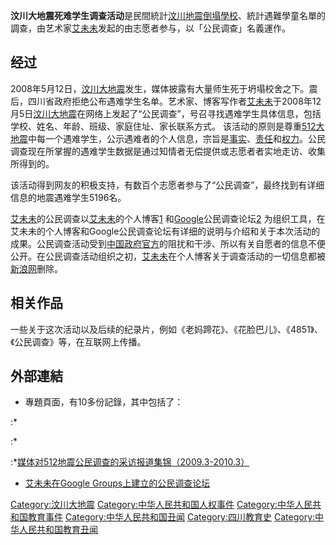 {{no footnotes|time=2018-05-09T09:04:16+00:00}}
{{他用|subject=民間調查的過程|other=倒塌校舍的質量討論、倒塌學校統計|川震校舍倒塌}}

'''汶川大地震死难学生调查活动'''是民間統計[[川震校舍倒塌|汶川地震倒塌學校]]、統計遇難學童名單的調查，由艺术家[[艾未未|艾未未]]发起的由志愿者参与，以「公民调查」名義運作。

==经过==
2008年5月12日，[[汶川大地震|汶川大地震]]发生，媒体披露有大量师生死于坍塌校舍之下。震后，四川省政府拒绝公布遇难学生名单。艺术家、博客写作者[[艾未未|艾未未]]于2008年12月5日[[汶川大地震|汶川大地震]]在网络上发起了“公民调查”，号召寻找遇难学生具体信息，包括学校、姓名、年龄、班级、家庭住址、家长联系方式。
该活动的原则是尊重[[512大地震|512大地震]]中每一个遇难学生，公示遇难者的个人信息，宗旨是[[事实|事实]]、[[责任|责任]]和[[权力|权力]]。公民调查现在所掌握的遇难学生数据是通过知情者无偿提供或志愿者者实地走访、收集所得到的。

该活动得到网友的积极支持，有数百个志愿者参与了“公民调查”，最终找到有详细信息的地震遇难学生5196名。

[[艾未未|艾未未]]的公民调查以[[艾未未|艾未未]]的个人博客[http://blog.sina.com.cn/aiweiwei] {{Wayback|url=http://blog.sina.com.cn/aiweiwei |date=20200717202124 }}和[[Google|Google]]公民调查论坛[http://groups.google.com/group/xuesheng512] {{Wayback|url=http://groups.google.com/group/xuesheng512 |date=20111223003057 }}为组织工具，在艾未未的个人博客和Google公民调查论坛有详细的说明与介绍和关于本次活动的成果。公民调查活动受到[[中国政府|中国政府]][[官方|官方]]的阻扰和干涉、所以有关自愿者的信息不便公开。在公民调查活动组织之初，[[艾未未|艾未未]]在个人博客关于调查活动的一切信息都被[[新浪网|新浪网]]删除。

==相关作品==
一些关于这次活动以及后续的纪录片，例如《老妈蹄花》、《花脸巴儿》、《4851》、《公民调查》等，在互联网上传播。

==外部連結==
*專題頁面{{cite news|title=5-12-民工调查|url=https://www.aiweiwei.com/zh-hans/项目/5-12-民工调查/名单调查/index.html|date=|author=|publisher=|archiveurl=https://web.archive.org/web/20150703171156/https://www.aiweiwei.com/zh-hans/%E9%A1%B9%E7%9B%AE/5-12-%E6%B0%91%E5%B7%A5%E8%B0%83%E6%9F%A5/%E5%90%8D%E5%8D%95%E8%B0%83%E6%9F%A5/index.html|archivedate=2015-07-03}}，有10多份記錄，其中包括了：

:*{{cite news|title=艾未未与“5.12 地震公民调查”相关的博文(423篇)|url=https://www.aiweiwei.com/wp-content/uploads/2013/12/与512地震相关的艾未未博文.pdf|date=2008-05-12～2010-05-12|author=|publisher=|archiveurl=https://web.archive.org/web/20140703070501/https://www.aiweiwei.com/wp-content/uploads/2013/12/%E4%B8%8E512%E5%9C%B0%E9%9C%87%E7%9B%B8%E5%85%B3%E7%9A%84%E8%89%BE%E6%9C%AA%E6%9C%AA%E5%8D%9A%E6%96%87.pdf|archivedate=2014-07-03|access-date=2020-07-26|dead-url=no}}

:*{{cite news|title=5.12 地震公民调查来信、短信选登|url=https://www.aiweiwei.com/wp-content/uploads/2013/12/512地震公民调查_来信_短信选登2009-2010年）.pdf|date=2009年3月～2010年1月|author=|publisher=|archiveurl=https://web.archive.org/web/20140703055855/https://www.aiweiwei.com/wp-content/uploads/2013/12/512%E5%9C%B0%E9%9C%87%E5%85%AC%E6%B0%91%E8%B0%83%E6%9F%A5_%E6%9D%A5%E4%BF%A1_%E7%9F%AD%E4%BF%A1%E9%80%89%E7%99%BB2009-2010%E5%B9%B4%EF%BC%89.pdf|archivedate=2014-07-03|access-date=2020-07-26|dead-url=no}}

:*[http://aiweiwei.com/wp-content/uploads/2013/12/%E5%AA%92%E4%BD%93%E5%AF%B9512%E5%9C%B0%E9%9C%87%E5%85%AC%E6%B0%91%E8%B0%83%E6%9F%A5%E7%9A%84%E9%87%87%E8%AE%BF%E6%8A%A5%E9%81%93%EF%BC%882009.3-2010.3%EF%BC%89.pdf 媒体对512地震公民调查的采访报道集锦（2009.3-2010.3）] {{Wayback|url=http://aiweiwei.com/wp-content/uploads/2013/12/%E5%AA%92%E4%BD%93%E5%AF%B9512%E5%9C%B0%E9%9C%87%E5%85%AC%E6%B0%91%E8%B0%83%E6%9F%A5%E7%9A%84%E9%87%87%E8%AE%BF%E6%8A%A5%E9%81%93%EF%BC%882009.3-2010.3%EF%BC%89.pdf |date=20191003172628 }}

*[http://groups.google.com/group/xuesheng512 艾未未在Google Groups上建立的公民调查论坛] {{Wayback|url=http://groups.google.com/group/xuesheng512 |date=20111223003057 }}

{{汶川大地震}}
[[Category:汶川大地震|Category:汶川大地震]]   
[[Category:中华人民共和国人权事件|Category:中华人民共和国人权事件]]
[[Category:中华人民共和国教育事件|Category:中华人民共和国教育事件]]
[[Category:中华人民共和国丑闻|Category:中华人民共和国丑闻]]
[[Category:四川教育史|Category:四川教育史]]
[[Category:中华人民共和国教育丑闻|Category:中华人民共和国教育丑闻]]